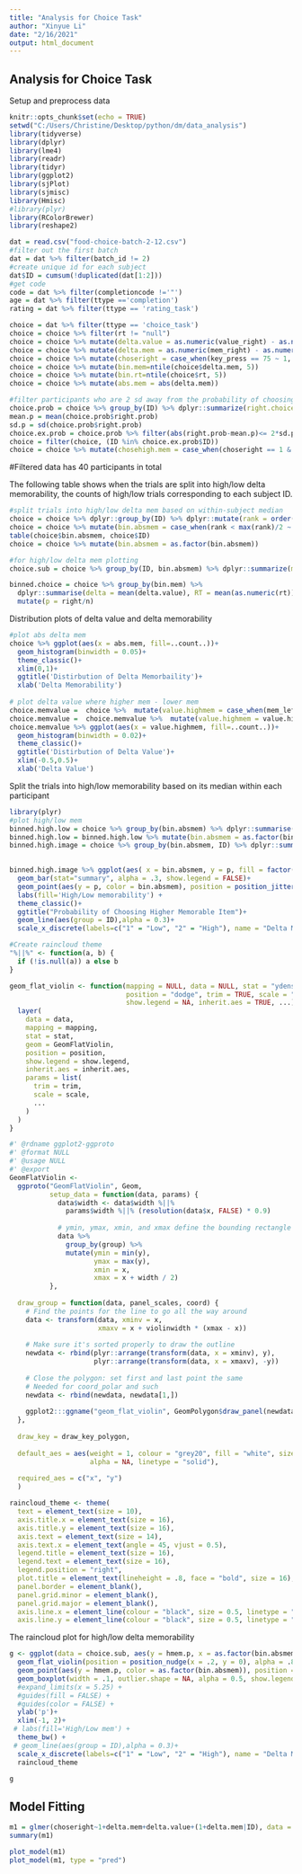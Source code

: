 ```yaml
---
title: "Analysis for Choice Task"
author: "Xinyue Li"
date: "2/16/2021"
output: html_document
---
```

## Analysis for Choice Task
Setup and preprocess data

```r
knitr::opts_chunk$set(echo = TRUE)
setwd("C:/Users/Christine/Desktop/python/dm/data_analysis")
library(tidyverse)
library(dplyr)
library(lme4)
library(readr)
library(tidyr)
library(ggplot2)
library(sjPlot)
library(sjmisc)
library(Hmisc)
#library(plyr)
library(RColorBrewer)
library(reshape2)

dat = read.csv("food-choice-batch-2-12.csv")
#filter out the first batch
dat = dat %>% filter(batch_id != 2)
#create unique id for each subject
dat$ID = cumsum(!duplicated(dat[1:2]))
#get code
code = dat %>% filter(completioncode !='"')
age = dat %>% filter(ttype =='completion')
rating = dat %>% filter(ttype == 'rating_task')

choice = dat %>% filter(ttype == 'choice_task')
choice = choice %>% filter(rt != "null")
choice = choice %>% mutate(delta.value = as.numeric(value_right) - as.numeric(value_left))
choice = choice %>% mutate(delta.mem = as.numeric(mem_right) - as.numeric(mem_left))
choice = choice %>% mutate(choseright = case_when(key_press == 75 ~ 1, key_press ==74 ~ 0))
choice = choice %>% mutate(bin.mem=ntile(choice$delta.mem, 5))
choice = choice %>% mutate(bin.rt=ntile(choice$rt, 5))
choice = choice %>% mutate(abs.mem = abs(delta.mem))

#filter participants who are 2 sd away from the probability of choosing right/left
choice.prob = choice %>% group_by(ID) %>% dplyr::summarize(right.choice = sum(choseright), right.prob = right.choice/69)
mean.p = mean(choice.prob$right.prob)
sd.p = sd(choice.prob$right.prob)
choice.ex.prob = choice.prob %>% filter(abs(right.prob-mean.p)<= 2*sd.p)
choice = filter(choice, (ID %in% choice.ex.prob$ID))
choice = choice %>% mutate(chosehigh.mem = case_when(choseright == 1 & delta.mem >=0 ~ 1, choseright == 0 & delta.mem <0 ~ 1, choseright == 1 & delta.mem <0 ~ 0,choseright == 0 & delta.mem >=0 ~ 0 ))

```



#Filtered data has 40 participants in total


The following table shows when the trials are split into high/low delta memorability, the counts of high/low trials corresponding to each subject ID.

```r
#split trials into high/low delta mem based on within-subject median
choice = choice %>% dplyr::group_by(ID) %>% dplyr::mutate(rank = order(abs.mem))
choice = choice %>% mutate(bin.absmem = case_when(rank < max(rank)/2 ~ 1, rank >= max(rank)/2 ~ 2))
table(choice$bin.absmem, choice$ID)
choice = choice %>% mutate(bin.absmem = as.factor(bin.absmem))

#for high/low delta mem plotting
choice.sub = choice %>% group_by(ID, bin.absmem) %>% dplyr::summarize(mem.choice = sum(chosehigh.mem), hmem.p = mem.choice/n())

binned.choice = choice %>% group_by(bin.mem) %>% 
  dplyr::summarise(delta = mean(delta.value), RT = mean(as.numeric(rt)), MEM = mean(as.numeric(delta.mem)), n = n(), right = sum(choseright)) %>%
  mutate(p = right/n)
```


Distribution plots of delta value and delta memorability

```r
#plot abs delta mem
choice %>% ggplot(aes(x = abs.mem, fill=..count..))+
  geom_histogram(binwidth = 0.05)+
  theme_classic()+
  xlim(0,1)+
  ggtitle('Distirbution of Delta Memorbaility')+
  xlab('Delta Memorability')
  
# plot delta value where higher mem - lower mem
choice.memvalue =  choice %>%  mutate(value.highmem = case_when(mem_left >= mem_right ~ -delta.value, mem_left < mem_right ~ delta.value))
choice.memvalue =  choice.memvalue %>%  mutate(value.highmem = value.highmem/100)
choice.memvalue %>% ggplot(aes(x = value.highmem, fill=..count..))+
  geom_histogram(binwidth = 0.02)+
  theme_classic()+
  ggtitle('Distirbution of Delta Value')+
  xlim(-0.5,0.5)+
  xlab('Delta Value')


```

Split the trials into high/low memorability based on its median within each participant

```r
library(plyr)
#plot high/low mem
binned.high.low = choice %>% group_by(bin.absmem) %>% dplyr::summarise(count = sum(chosehigh.mem), mean.mem = mean(abs.mem), n = n(), p = count/n)
binned.high.low = binned.high.low %>% mutate(bin.absmem = as.factor(bin.absmem))
binned.high.image = choice %>% group_by(bin.absmem, ID) %>% dplyr::summarise(count = sum(chosehigh.mem), mean.mem = mean(abs.mem), n = n(), p = count/n)
 

binned.high.image %>% ggplot(aes( x = bin.absmem, y = p, fill = factor(bin.absmem)))+
  geom_bar(stat="summary", alpha = .3, show.legend = FALSE)+
  geom_point(aes(y = p, color = bin.absmem), position = position_jitter(width = .15), size = 2, alpha = 0.8, show.legend = FALSE) +
  labs(fill='High/Low memorability') +
  theme_classic()+
  ggtitle("Probability of Choosing Higher Memorable Item")+
  geom_line(aes(group = ID),alpha = 0.3)+
  scale_x_discrete(labels=c("1" = "Low", "2" = "High"), name = "Delta Memorability")

```


```r
#Create raincloud theme
"%||%" <- function(a, b) {
  if (!is.null(a)) a else b
}

geom_flat_violin <- function(mapping = NULL, data = NULL, stat = "ydensity",
                             position = "dodge", trim = TRUE, scale = "area",
                             show.legend = NA, inherit.aes = TRUE, ...) {
  layer(
    data = data,
    mapping = mapping,
    stat = stat,
    geom = GeomFlatViolin,
    position = position,
    show.legend = show.legend,
    inherit.aes = inherit.aes,
    params = list(
      trim = trim,
      scale = scale,
      ...
    )
  )
}

#' @rdname ggplot2-ggproto
#' @format NULL
#' @usage NULL
#' @export
GeomFlatViolin <-
  ggproto("GeomFlatViolin", Geom,
          setup_data = function(data, params) {
            data$width <- data$width %||%
              params$width %||% (resolution(data$x, FALSE) * 0.9)
            
            # ymin, ymax, xmin, and xmax define the bounding rectangle for each group
            data %>%
              group_by(group) %>%
              mutate(ymin = min(y),
                     ymax = max(y),
                     xmin = x,
                     xmax = x + width / 2)
          },
  
  draw_group = function(data, panel_scales, coord) {
    # Find the points for the line to go all the way around
    data <- transform(data, xminv = x,
                      xmaxv = x + violinwidth * (xmax - x))
    
    # Make sure it's sorted properly to draw the outline
    newdata <- rbind(plyr::arrange(transform(data, x = xminv), y),
                     plyr::arrange(transform(data, x = xmaxv), -y))
    
    # Close the polygon: set first and last point the same
    # Needed for coord_polar and such
    newdata <- rbind(newdata, newdata[1,])
    
    ggplot2:::ggname("geom_flat_violin", GeomPolygon$draw_panel(newdata, panel_scales, coord))
  },
  
  draw_key = draw_key_polygon,
  
  default_aes = aes(weight = 1, colour = "grey20", fill = "white", size = 0.5,
                    alpha = NA, linetype = "solid"),
  
  required_aes = c("x", "y")
  )

raincloud_theme <- theme(
  text = element_text(size = 10),
  axis.title.x = element_text(size = 16),
  axis.title.y = element_text(size = 16),
  axis.text = element_text(size = 14),
  axis.text.x = element_text(angle = 45, vjust = 0.5),
  legend.title = element_text(size = 16),
  legend.text = element_text(size = 16),
  legend.position = "right",
  plot.title = element_text(lineheight = .8, face = "bold", size = 16),
  panel.border = element_blank(),
  panel.grid.minor = element_blank(),
  panel.grid.major = element_blank(),
  axis.line.x = element_line(colour = "black", size = 0.5, linetype = "solid"),
  axis.line.y = element_line(colour = "black", size = 0.5, linetype = "solid"))

```


The raincloud plot for high/low delta memorability

```r
g <- ggplot(data = choice.sub, aes(y = hmem.p, x = as.factor(bin.absmem), fill = as.factor(bin.absmem), group=as.factor(bin.absmem))) +
  geom_flat_violin(position = position_nudge(x = .2, y = 0), alpha = .8, show.legend = FALSE) +
  geom_point(aes(y = hmem.p, color = as.factor(bin.absmem)), position = position_jitter(width = .15), size = .5, alpha = 0.8, show.legend = FALSE) +
  geom_boxplot(width = .1, outlier.shape = NA, alpha = 0.5, show.legend = FALSE) +
  #expand_limits(x = 5.25) +
  #guides(fill = FALSE) +
  #guides(color = FALSE) +
  ylab('p')+
  xlim(-1, 2)+
 # labs(fill='High/Low mem') +
  theme_bw() +
 # geom_line(aes(group = ID),alpha = 0.3)+
  scale_x_discrete(labels=c("1" = "Low", "2" = "High"), name = "Delta Memorability")+
  raincloud_theme

g

```



## Model Fitting
```r
m1 = glmer(choseright~1+delta.mem+delta.value+(1+delta.mem|ID), data = choice, family = "binomial")
summary(m1)

plot_model(m1)
plot_model(m1, type = "pred")

```



